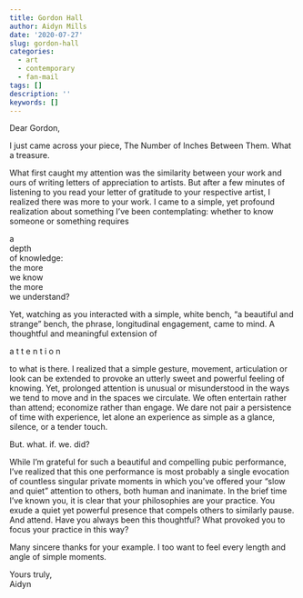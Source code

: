 ```yaml
---
title: Gordon Hall
author: Aidyn Mills
date: '2020-07-27'
slug: gordon-hall
categories:
  - art
  - contemporary
  - fan-mail
tags: []
description: ''
keywords: []
---
```



Dear Gordon,  

I just came across your piece, The Number of Inches Between Them. What a treasure.

What first caught my attention was the similarity between your work and ours of writing letters of
appreciation to artists. But after a few minutes of listening to you read your letter of gratitude to
your respective artist, I realized there was more to your work. I came to a simple, yet profound
realization about something I’ve been contemplating: whether to know someone or something
requires

a  
depth  
of knowledge:  
the more  
we know  
the more  
we understand?  

Yet, watching as you interacted with a simple, white bench, “a beautiful and strange” bench, the
phrase, longitudinal engagement, came to mind. A thoughtful and meaningful extension of

a       t      t      e      n      t      i       o       n

to what is there. I realized that a simple gesture, movement, articulation or look can be extended
to provoke an utterly sweet and powerful feeling of knowing. Yet, prolonged attention is unusual
or misunderstood in the ways we tend to move and in the spaces we circulate. We often
entertain rather than attend; economize rather than engage. We dare not pair a persistence of
time with experience, let alone an experience as simple as a glance, silence, or a tender touch.

But. what. if. we. did?

While I’m grateful for such a beautiful and compelling pubic performance, I’ve realized that this
one performance is most probably a single evocation of countless singular private moments in
which you’ve offered your “slow and quiet” attention to others, both human and inanimate. In the
brief time I’ve known you, it is clear that your philosophies are your practice. You exude a quiet
yet powerful presence that compels others to similarly pause. And attend. Have you always
been this thoughtful? What provoked you to focus your practice in this way?

Many sincere thanks for your example. I too want to feel every length and angle of simple
moments.

Yours truly,  
Aidyn
